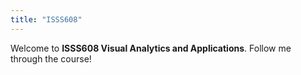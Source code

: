 ```yaml
---
title: "ISSS608"
---
```


Welcome to **ISSS608 Visual Analytics and Applications**. Follow me through the course!
